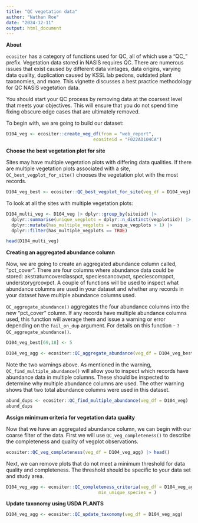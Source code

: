 ```yaml
---
title: "QC vegetation data"
author: "Nathan Roe"
date: "2024-12-11"
output: html_document
---
```


**About**

`ecositer` has a category of functions used for QC, all of which use a "QC_" prefix. Vegetation data stored in NASIS requires QC. There are numerous issues that exist caused by different data vintages, data origins, varying data quality, duplication caused by KSSL lab pedons, outdated plant taxonomies, and more. This vignette discusses a best practice methodology for QC NASIS vegetation data. 

You should start your QC process by removing data at the coarsest level that meets your objectives. This will ensure that you do not spend time fixing obscure edge cases that are ultimately removed. 

To begin with, we are going to build our dataset:
```r
D104_veg <- ecositer::create_veg_df(from = "web_report",
                                 ecositeid = "F022AD104CA")
```

**Choose the best vegetation plot for site**

Sites may have multiple vegetation plots with differing data qualities. If there are multiple vegetation plots associated with a site, `QC_best_vegplot_for_site()` chooses the vegetation plot with the most records.

```r
D104_veg_best <- ecositer::QC_best_vegplot_for_site(veg_df = D104_veg)
```

To look at all the sites with multiple vegetation plots:
```r
D104_multi_veg <- D104_veg |> dplyr::group_by(siteiid) |> 
  dplyr::summarise(unique_vegplots = dplyr::n_distinct(vegplotiid)) |> 
  dplyr::mutate(has_multiple_vegplots = unique_vegplots > 1) |> 
  dplyr::filter(has_multiple_vegplots == TRUE)

head(D104_multi_veg)
```


**Creating an aggregated abundance column**

Now, we are going to create an aggregated abundance column called, "pct_cover". There are four columns where abundance data could be stored: akstratumcoverclasspct, speciescancovpct, speciescomppct, understorygrcovpct. A couple of functions will be used to inspect what abundance columns are used in your dataset and whether any records in your dataset have multiple abundance columns used. 

`QC_aggregate_abundance()` aggregates the four abundance columns into the new "pct_cover" column. If any records have multiple abundance columns used,
this function will average them and issue a warning or error depending on the `fail_on_dup` argument. For details on this function - `?QC_aggregate_abundance()`.  
```r
D104_veg_best[69,18] <- 5
```

```r
D104_veg_agg <- ecositer::QC_aggregate_abundance(veg_df = D104_veg_best)
```

Note the two warnings above. As mentioned in the warning, `QC_find_multiple_abundance()` will allow you to inspect which records have abundance data in multiple columns. These should be inspected to determine why multiple abundance columns are used. The other warning shows that two total abundance columns were used in this dataset. 
```r
abund_dups <- ecositer::QC_find_multiple_abundance(veg_df = D104_veg)
abund_dups
```

**Assign minimum criteria for vegetation data quality**

Now that we have an aggregated abundance column, we can begin with our coarse filter of the data. First we will use `QC_veg_completeness()` to describe the completeness and quality of vegplot observations. 
```r
ecositer::QC_veg_completeness(veg_df = D104_veg_agg) |> head()
```

Next, we can remove plots that do not meet a minimum threshold for data quality and completeness. The threshold should be specific to your data set and study area. 
```r
D104_veg_agg <- ecositer::QC_completeness_criteria(veg_df = D104_veg_agg,
                                   min_unique_species = )
```

**Update taxonomy using USDA PLANTS**

```r
D104_veg_agg <- ecositer::QC_update_taxonomy(veg_df = D104_veg_agg)
```


